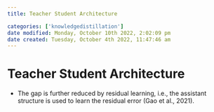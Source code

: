 ```yaml
---
title: Teacher Student Architecture

categories: ['knowledgedistillation']
date modified: Monday, October 10th 2022, 2:02:09 pm
date created: Tuesday, October 4th 2022, 11:47:46 am
---
```


# Teacher Student Architecture
- The gap is further reduced by residual learning, i.e., the assistant structure is used to learn the residual error (Gao et al., 2021).



